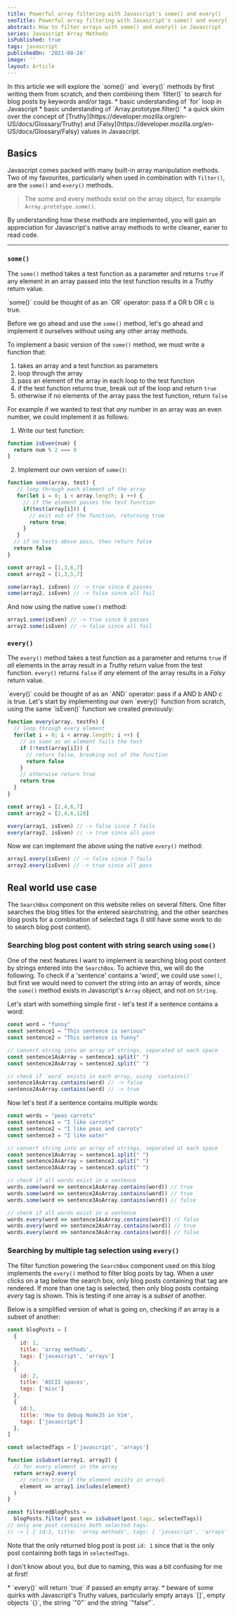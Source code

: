 ```yaml
---
title: Powerful array filtering with Javascript's some() and every()
seoTitle: Powerful array filtering with Javascript's some() and every()
abstract: How to filter arrays with some() and every() in Javascript
series: Javascript Array Methods
isPublished: true
tags: javascript
publishedOn: '2021-08-26'
image: ''
layout: Article
---
```


<Callout title="What you will learn">
  In this article we will explore the `some()` and `every()` methods by first
  writing them from scratch, and then combining them `filter()` to search for
  blog posts by keywords and/or tags.
</Callout>

<Callout title="Prerequisites" colour="info">
* basic understanding of `for` loop in Javascript
* basic understanding of `Array.prototype.filter()`
* a quick skim over the concept of
  [Truthy](https://developer.mozilla.org/en-US/docs/Glossary/Truthy) and
  [Falsy](https://developer.mozilla.org/en-US/docs/Glossary/Falsy) values in
  Javascript.
</Callout>

## Basics

Javascript comes packed with many built-in array manipulation methods. Two of
my favourites, particularly when used in combination with `filter()`, are the
`some()` and `every()` methods.

> The some and every methods exist on the array object, for example
> `Array.prototype.some()`.

By understanding how these methods are implemented, you will gain an
appreciation for Javascript's native array methods to write cleaner, earier to
read code.


---

### `some()`

The `some()` method takes a test function as a parameter and returns `true` if
any element in an array passed into the test function results in a *Truthy*
return value. 

<Callout colour="info">
  `some()` could be thought of as an `OR` operator:
  pass if a OR b OR c is true.
</Callout>

Before we go ahead and use the `some()` method, let's go ahead and implement it
ourselves without using any other array methods.

To implement a basic version of the `some()` method, we must write a function that:

1. takes an array and a test function as parameters
2. loop through the array
3. pass an element of the array in each loop to the test function
4. if the test function returns true, break out of the loop and return `true`
5. otherwise if no elements of the array pass the test function, return `false`

For example if we wanted to test that *any* number in an array was an even number,
we could implement it as follows:

1. Write our test function:

```js
function isEven(num) {
  return num % 2 === 0
}
```

2. Implement our own version of `some()`:
```js
function some(array, test) {
   // loop through each element of the array
   for(let i = 0; i < array.length; i ++) {
     // if the element passes the test function
     if(test(array[i])) {
       // exit out of the function, returning true
       return true;
     }
   }
  // if no tests above pass, then return false
  return false
}

const array1 = [1,3,6,7]
const array2 = [1,3,5,7]

some(array1, isEven) // -> true since 6 passes
some(array2, isEven) // -> false since all fail
````

And now using the native `some()` method:

```js
array1.some(isEven) // -> true since 6 passes
array2.some(isEven) // -> false since all fail
```


### `every()`

The `every()` method takes a test function as a parameter and returns `true` if
*all* elements in the array result in a *Truthy* return value from the test
function. `every()` returns `false` if *any* element of the array results in a
*Falsy* return value. 

<Callout colour="info">
  `every()` could be thought of as an `AND` operator:
  pass if a AND b AND c is true.
</Callout>
Let's start by implementing our own `every()` function from scratch, using the same
`isEven()` function we created previously:

```js
function every(array, testFn) {
  // loop through every element
  for(let i = 0; i < array.length; i ++) {
    // as soon as an element fails the test
    if (!test(array[i])) {
      // return false, breaking out of the function
      return false
    }
    // otherwise return true
    return true
  } 
}

const array1 = [2,4,6,7]
const array2 = [2,4,6,128]

every(array1, isEven) // -> false since 7 fails
every(array2, isEven) // -> true since all pass
```

Now we can implement the above using the native `every()` method:

```js
array1.every(isEven) // -> false since 7 fails
array2.every(isEven) // -> true since all pass
```


## Real world use case

 The `SearchBox` component on this website relies on several filters. One
 filter searches the blog titles for the entered searchstring, and the other
 searches blog posts for a combination of selected tags (I still have some work
 to do to search blog post content).

### Searching blog post content with string search using `some()`

One of the next features I want to implement is searching blog post content by
strings entered into the `SearchBox`.  To achieve this, we will do the
following. To check if a 'sentence' contains a 'word', we could use `some()`, but
first we would need to convert the string into an array of words, since the `some()`
method exists in Javascript's `Array` object, and not on `String`.

Let's start with something simple first - let's test if a sentence contains a word:

```js
const word = "funny"
const sentence1 = "This sentence is serious"
const sentence2 = "This sentence is funny"

// convert string into an array of strings, separated at each space
const sentence1AsArray = sentence1.split(" ")
const sentence2AsArray = sentence2.split(" ")

// check if `word` exists in each array, using `contains()`
sentence1AsArray.contains(word) // -> false
sentence2AsArray.contains(word) // -> true

```

Now let's test if a sentence contains multiple words:

```js
const words = "peas carrots"
const sentence1 = "I like carrots"
const sentence2 = "I like peas and carrots"
const sentence3 = "I like water"

// convert string into an array of strings, separated at each space
const sentence1AsArray = sentence1.split(" ")
const sentence2AsArray = sentence2.split(" ")
const sentence3AsArray = sentence3.split(" ")

// check if all words exist in a sentence
words.some(word => sentence1AsArray.contains(word)) // true
words.some(word => sentence2AsArray.contains(word)) // true
words.some(word => sentence3AsArray.contains(word)) // false

// check if all words exist in a sentence
words.every(word => sentence1AsArray.contains(word)) // false
words.every(word => sentence2AsArray.contains(word)) // true
words.every(word => sentence3AsArray.contains(word)) // false
```

### Searching by multiple tag selection using `every()`

The filter function powering the `SearchBox` component used on this blog
implements the `every()` method to filter blog posts by tag. When a user clicks
on a tag below the search box, only blog posts containing that tag are
rendered. If more than one tag is selected, then only blog posts containg
*every* tag is shown. This is testing if one array is a *subset* of another.

Below is a simplified version of what is going on, checking if an array is a
subset of another:

```js
const blogPosts = [
  {
    id: 1,
    title: 'array methods',
    tags: ['javascript', 'arrays']
  },
  {
    id: 2,
    title: 'ASCII spaces',
    tags: ['misc']
  },
  {
    id:3,
    title: 'How to debug NodeJS in Vim',
    tags: ['javascript']
  },
]

const selectedTags = ['javascript', 'arrays']

function isSubset(array1, array2) {
  // for every element in the array
  return array2.every(
    // return true if the element exists in array1
    element => array1.includes(element)
  )
}

const filteredBlogPosts = 
  blogPosts.filter( post => isSubset(post.tags, selectedTags))
// only one post contains both selected tags:
// -> [ { id:1, title: 'array methods', tags: [ 'javascript', 'arrays' ] } ]

```

Note that the only returned blog post is post `id: 1` since that is the
only post containing both tags in `selectedTags`.

I don't know about you, but due to naming, this was a bit confusing for me at
first!

<Callout colour="warning" title="gotchyas">
  * `every()` will return `true` if passed an empty array.
  * beware of some quirks with Javascript's Truthy values, particularly empty
    arrays `[]`, empty objects `{}`, the string `"0"` and the string `"false"`.
</Callout>
